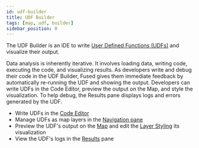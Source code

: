 ```yaml
---
id: udf-builder
title: UDF Builder
tags: [map, udf, builder]
sidebar_position: 0
---
```



The UDF Builder is an IDE to write [User Defined Functions (UDFs)](/core-concepts/why/) and visualize their output.

Data analysis is inherently iterative. It involves loading data, writing code, executing the code, and visualizing results. As developers write and debug their code in the UDF Builder, Fused gives them immediate feedback by automatically re-running the UDF and showing the output. Developers can write UDFs in the Code Editor, preview the output on the Map, and style the visualization. To help debug, the Results pane displays logs and errors generated by the UDF.



- Write UDFs in the [Code Editor](/workbench/udf-builder/code-editor/)
- Manage UDFs as map layers in the [Navigation pane](/workbench/udf-builder/navigation/)
- Preview the UDF's output on the [Map](/workbench/udf-builder/map/) and edit the [Layer Styling](/workbench/udf-builder/styling/) its visualization
- View the UDF's logs in the [Results](/workbench/udf-builder/results/) pane


<ReactPlayer playsinline={true} className="video__player" playing={true} muted={true} controls height="100%" url="https://fused-magic.s3.us-west-2.amazonaws.com/fused/example_video_with_dushan/demo_with_dushan.mp4" width="100%" />
